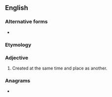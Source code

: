 {{also|co-genetic}}
==English==

===Alternative forms===
* {{l|en|co-genetic}}

===Etymology===
{{prefix|en|co|genetic}}

===Adjective===
{{en-adj|-}}

# Created at the same time and place as another.

===Anagrams===
* {{anagrams|en|a=cceeginot|ectogenic}}